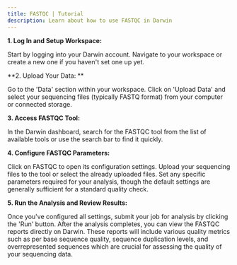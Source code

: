 ```yaml
---
title: FASTQC | Tutorial
description: Learn about how to use FASTQC in Darwin
---
```


**1. Log In and Setup Workspace:**

Start by logging into your Darwin account.
Navigate to your workspace or create a new one if you haven't set one up yet.

**2. Upload Your Data: **

Go to the 'Data' section within your workspace.
Click on 'Upload Data' and select your sequencing files (typically FASTQ format) from your computer or connected storage.

**3. Access FASTQC Tool:**

In the Darwin dashboard, search for the FASTQC tool from the list of available tools or use the search bar to find it quickly.

**4. Configure FASTQC Parameters:**

Click on FASTQC to open its configuration settings.
Upload your sequencing files to the tool or select the already uploaded files.
Set any specific parameters required for your analysis, though the default settings are generally sufficient for a standard quality check.

**5. Run the Analysis and Review Results:**

Once you've configured all settings, submit your job for analysis by clicking the 'Run' button.
After the analysis completes, you can view the FASTQC reports directly on Darwin. These reports will include various quality metrics such as per base sequence quality, sequence duplication levels, and overrepresented sequences which are crucial for assessing the quality of your sequencing data.
